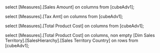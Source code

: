 select [Measures].[Sales Amount] 
on columns
from [cubeAdv1];


select [Measures].[Tax Amt]
on columns
from [cubeAdv1];

select [Measures].[Total Product Cost]
on columns
from [cubeAdv1];

select [Measures].[Total Product Cost]
on columns,
non empty [Dim Sales Territory].[SalesHierarchy].[Sales Territory Country]
on rows
from [cubeAdv1];